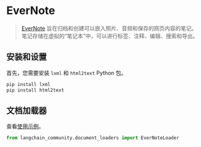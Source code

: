 # EverNote

>[EverNote](https://evernote.com/) 旨在归档和创建可以嵌入照片、音频和保存的网页内容的笔记。笔记存储在虚拟的“笔记本”中，可以进行标签、注释、编辑、搜索和导出。

## 安装和设置

首先，您需要安装 `lxml` 和 `html2text` Python 包。

```bash
pip install lxml
pip install html2text
```

## 文档加载器

查看[使用示例](/docs/integrations/document_loaders/evernote)。

```python
from langchain_community.document_loaders import EverNoteLoader
```
